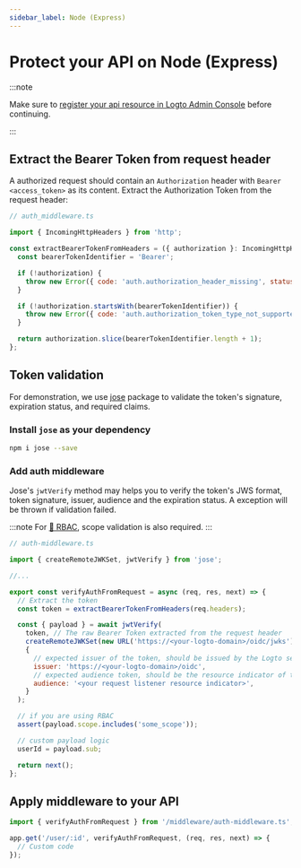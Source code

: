```yaml
---
sidebar_label: Node (Express)
---
```



# Protect your API on Node (Express)

:::note

Make sure to [register your api resource in Logto Admin Console](./README.mdx#register-the-api-resources-using-logto-admin-console) before continuing.

:::

## Extract the Bearer Token from request header

A authorized request should contain an `Authorization` header with `Bearer <access_token>` as its content. Extract the Authorization Token from the request header:

```js
// auth_middleware.ts

import { IncomingHttpHeaders } from 'http';

const extractBearerTokenFromHeaders = ({ authorization }: IncomingHttpHeaders) => {
  const bearerTokenIdentifier = 'Bearer';

  if (!authorization) {
    throw new Error({ code: 'auth.authorization_header_missing', status: 401 });
  }

  if (!authorization.startsWith(bearerTokenIdentifier)) {
    throw new Error({ code: 'auth.authorization_token_type_not_supported', status: 401 });
  }

  return authorization.slice(bearerTokenIdentifier.length + 1);
};
```

## Token validation

For demonstration, we use [jose](https://github.com/panva/jose) package to validate the token's signature, expiration status, and required claims.

### Install `jose` as your dependency

```sh
npm i jose --save
```

<RetrieveOidcConfiguration />

### Add auth middleware

Jose's `jwtVerify` method may helps you to verify the token's JWS format, token signature, issuer, audience and the expiration status. A exception will be thrown if validation failed.

:::note
For [🔐 RBAC](/docs/recipes/rbac), scope validation is also required.
:::

```js
// auth-middleware.ts

import { createRemoteJWKSet, jwtVerify } from 'jose';

//...

export const verifyAuthFromRequest = async (req, res, next) => {
  // Extract the token
  const token = extractBearerTokenFromHeaders(req.headers);

  const { payload } = await jwtVerify(
    token, // The raw Bearer Token extracted from the request header
    createRemoteJWKSet(new URL('https://<your-logto-domain>/oidc/jwks')), // generate a jwks using jwks_uri inquired from Logto server
    {
      // expected issuer of the token, should be issued by the Logto server
      issuer: 'https://<your-logto-domain>/oidc',
      // expected audience token, should be the resource indicator of the current API
      audience: '<your request listener resource indicator>',
    }
  );

  // if you are using RBAC
  assert(payload.scope.includes('some_scope'));

  // custom payload logic
  userId = payload.sub;

  return next();
};
```

## Apply middleware to your API

```js
import { verifyAuthFromRequest } from '/middleware/auth-middleware.ts';

app.get('/user/:id', verifyAuthFromRequest, (req, res, next) => {
  // Custom code
});
```
